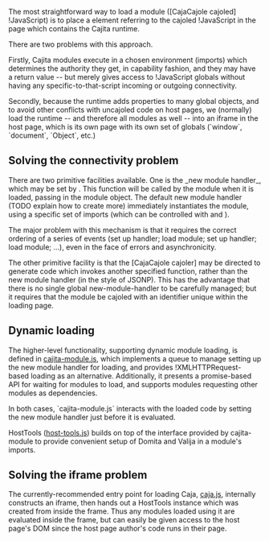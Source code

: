 The most straightforward way to load a module ([CajaCajole cajoled] !JavaScript) is to place a {{{<script>}}} element referring to the cajoled !JavaScript in the page which contains the Cajita runtime.

There are two problems with this approach.

Firstly, Cajita modules execute in a chosen environment (imports) which determines the authority they get, in capability fashion, and they may have a return value -- but {{{<script>}}} merely gives access to !JavaScript globals without having any specific-to-that-script incoming or outgoing connectivity.

Secondly, because the runtime adds properties to many global objects, and to avoid other conflicts with uncajoled code on host pages, we (normally) load the runtime -- and therefore all modules as well -- into an iframe in the host page, which is its own page with its own set of globals (`window`, `document`, `Object`, etc.)

==Solving the connectivity problem==

There are two primitive facilities available. One is the _new module handler_, which may be set by {{{___.setNewModuleHandler(...)}}}. This function will be called by the module when it is loaded, passing in the module object. The default new module handler (TODO explain how to create more) immediately instantiates the module, using a specific set of imports (which can be controlled with {{{handler.setImports(...)}}} and {{{handler.getImports()}}}).

The major problem with this mechanism is that it requires the correct ordering of a series of events (set up handler; load module; set up handler; load module; ...), even in the face of errors and asynchronicity.

The other primitive facility is that the [CajaCajole cajoler] may be directed to generate code which invokes another specified function, rather than the new module handler (in the style of JSONP). This has the advantage that there is no single global new-module-handler to be carefully managed; but it requires that the module be cajoled with an identifier unique within the loading page.

==Dynamic loading==

The higher-level functionality, supporting dynamic module loading, is defined in [http://code.google.com/p/google-caja/source/browse/trunk/src/com/google/caja/cajita-module.js cajita-module.js], which implements a queue to manage setting up the new module handler for {{{<script>}}} loading, and provides !XMLHTTPRequest-based loading as an alternative. Additionally, it presents a promise-based API for waiting for modules to load, and supports modules requesting other modules as dependencies.

In both cases, `cajita-module.js` interacts with the loaded code by setting the new module handler just before it is evaluated.

HostTools ([http://code.google.com/p/google-caja/source/browse/trunk/src/com/google/caja/plugin/host-tools.js host-tools.js]) builds on top of the interface provided by cajita-module to provide convenient setup of Domita and Valija in a module's imports.

==Solving the iframe problem==

The currently-recommended entry point for loading Caja, [http://code.google.com/p/google-caja/source/browse/trunk/src/com/google/caja/plugin/caja.js caja.js], internally constructs an iframe, then hands out a HostTools instance which was created from inside the frame. Thus any modules loaded using it are evaluated inside the frame, but can easily be given access to the host page's DOM since the host page author's code runs in their page.